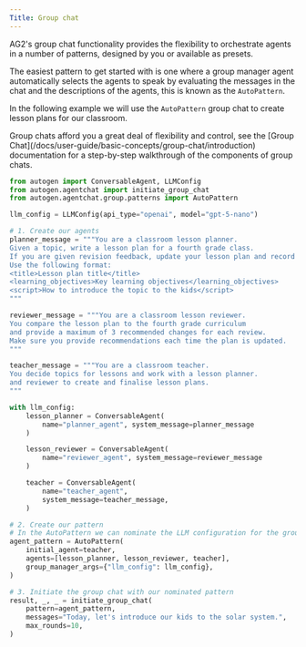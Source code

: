 ```yaml
---
Title: Group chat
---
```


AG2's group chat functionality provides the flexibility to orchestrate agents in a number of patterns, designed by you or available as presets.

The easiest pattern to get started with is one where a group manager agent automatically selects the agents to speak by evaluating the messages in the chat and the descriptions of the agents, this is known as the `AutoPattern`.

In the following example we will use the `AutoPattern` group chat to create lesson plans for our classroom.

<Tip>
Group chats afford you a great deal of flexibility and control, see the [Group Chat](/docs/user-guide/basic-concepts/group-chat/introduction) documentation for a step-by-step walkthrough of the components of group chats.
</Tip>

```python
from autogen import ConversableAgent, LLMConfig
from autogen.agentchat import initiate_group_chat
from autogen.agentchat.group.patterns import AutoPattern

llm_config = LLMConfig(api_type="openai", model="gpt-5-nano")

# 1. Create our agents
planner_message = """You are a classroom lesson planner.
Given a topic, write a lesson plan for a fourth grade class.
If you are given revision feedback, update your lesson plan and record it.
Use the following format:
<title>Lesson plan title</title>
<learning_objectives>Key learning objectives</learning_objectives>
<script>How to introduce the topic to the kids</script>
"""

reviewer_message = """You are a classroom lesson reviewer.
You compare the lesson plan to the fourth grade curriculum
and provide a maximum of 3 recommended changes for each review.
Make sure you provide recommendations each time the plan is updated.
"""

teacher_message = """You are a classroom teacher.
You decide topics for lessons and work with a lesson planner.
and reviewer to create and finalise lesson plans.
"""

with llm_config:
    lesson_planner = ConversableAgent(
        name="planner_agent", system_message=planner_message
    )

    lesson_reviewer = ConversableAgent(
        name="reviewer_agent", system_message=reviewer_message
    )

    teacher = ConversableAgent(
        name="teacher_agent",
        system_message=teacher_message,
    )

# 2. Create our pattern
# In the AutoPattern we can nominate the LLM configuration for the group manager
agent_pattern = AutoPattern(
    initial_agent=teacher,
    agents=[lesson_planner, lesson_reviewer, teacher],
    group_manager_args={"llm_config": llm_config},
)

# 3. Initiate the group chat with our nominated pattern
result, _, _ = initiate_group_chat(
    pattern=agent_pattern,
    messages="Today, let's introduce our kids to the solar system.",
    max_rounds=10,
)
```
